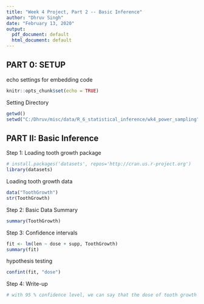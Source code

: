 ---
title: "Week 4 Project, Part 2 -- Basic Inference"
author: "Dhruv Singh"
date: "February 13, 2020"
output:
  pdf_document: default
  html_document: default
---

## PART 0: SETUP
echo settings for embedding code
```{r setup, include=FALSE}
knitr::opts_chunk$set(echo = TRUE)
```

Setting Directory
```{r dir}
getwd()
setwd("C:/Dhruv/misc/data/R_6_statistical_inference/wk4_power_sampling")
```


## PART II: Basic Inference

Step 1: Loading tooth growth package
```{r packages}
# install.packages('datasets', repos='http://cran.us.r-project.org')
library(datasets)
```

Loading tooth growth data
```{r datasets}
data("ToothGrowth")
str(ToothGrowth)
```


Step 2: Basic Data Summary
```{r summary}
summary(ToothGrowth)
```

Step 3: Confidence intervals
```{r confint}
fit <- lm(len ~ dose + supp, ToothGrowth)
summary(fit)
```


hypothesis testing
```{r hyp}
confint(fit, "dose")
```


Step 4: Write-up
```{r conclusions}
# with 95 % confidence level, we can say that the dose of tooth growth meds affects tooth length by a factor of 8 to 11 units.
```
